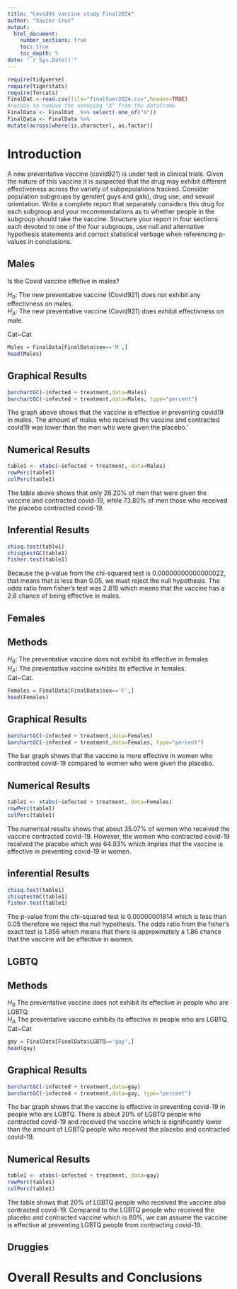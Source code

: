 ```yaml
---
title: "Covid91 vaccine study Final2024"
author: "Xavier Cruz"
output: 
  html_document:
    number_sections: true
    toc: true
    toc_depth: 5
date: "`r Sys.Date()`" 
---
```


```r
require(tidyverse)
require(tigerstats)
require(forcats)
FinalDat <-read.csv(file="finalSumr2024.csv",header=TRUE)
#recode to remove the annoying "X" from the dataframe
FinalData <- FinalDat  %>% select(-one_of("X"))
FinalData <- FinalData %>%
mutate(across(where(is.character), as.factor))
```

# Introduction

A new  preventative vaccine (covid921) is under test in clinical trials. Given the nature of this vaccine it is suspected that the drug may exhibit different effectiveness across the variety of subpopulations tracked. Consider population subgroups by gender( guys and gals), drug use, and sexual orientation. Write a complete report that separately considers this drug for each subgroup and your recommendations as to whether people in the subgroup should take the vaccine. Structure your report in four sections each devoted to one of the four subgroups, use null and alternative hypothesis statements and correct statistical verbage when referencing p-values in conclusions.

## Males

Is the Covid vaccine effetive in males?

$H_0$: The new preventative vaccine (Covid921) does not exhibit any effectivness on males.  
$H_A$: The new preventative vaccine (Covid921) does exhibit effectivness on male.  

Cat~Cat

```r
Males = FinalData[FinalData$sex=='M',]
head(Males)
```
## Graphical Results

```r
barchartGC(~infected + treatment,data=Males)
barchartGC(~infected + treatment,data=Males, type="percent")
```
The graph above shows that the vaccine is effective in preventing covid19 in males. The amount of males who received the vaccine and contracted covid19 was lower than the men who were given the placebo.'

## Numerical Results

```r
table1 <- xtabs(~infected + treatment, data=Males)
rowPerc(table1)
colPerc(table1)
```

The table above shows that only 26.20% of men that were given the vaccine and contracted covid-19, while 73.80% of men those who received the placebo contracted covid-19.

## Inferential Results  
```r
chisq.test(table1)
chisqtestGC(table1)
fisher.test(table1)
```

Because the p-value from the chi-squared test is 0.00000000000000022, that means that is less than 0.05, we must reject the null hypothesis. The odds ratio from fisher's test was 2.815 which means that the vaccine has a 2.8 chance of being effective in males.  


## Females

## Methods 
$H_0$: The preventative vaccine does not exhibit its effective in females        
$H_A$: The preventative vaccine exhibits its effective in females.  
Cat~Cat. 

```r
Females = FinalData[FinalData$sex=='F',]
head(Females)
```

## Graphical Results

```r
barchartGC(~infected + treatment,data=Females)
barchartGC(~infected + treatment,data=Females, type="percent")
```

The bar graph shows that the vaccine is more effective in women who contracted covid-19 compared to women who were given the placebo.

## Numerical Results  
```r
table1 <- xtabs(~infected + treatment, data=Females)
rowPerc(table1)
colPerc(table1)
```

The numerical results shows that about 35.07% of women who received the vaccine contracted covid-19. However, the women who contracted covid-19 received the placebo which was 64.93% which implies that the vaccine is effective in preventing covid-19 in women.   

## inferential Results   
```r
chisq.test(table1)
chisqtestGC(table1)
fisher.test(table1)
```

The p-value from the chi-squared test is 0.00000001914 which is less than 0.05 therefore we reject the null hypothesis. The odds ratio from the fisher's exact test is 1.856 which means that there is approximately a 1.86 chance that the vaccine will be effective in women.



## LGBTQ

## Methods 

$H_0$ The preventative vaccine does not exhibit its effective in people who are LGBTQ.        
$H_A$ The preventative vaccine exhibits its effective in people who are LGBTQ.    
Cat~Cat

```r
gay = FinalData[FinalData$LGBTQ=='gay',]
head(gay)
```


## Graphical Results 

```r
barchartGC(~infected + treatment,data=gay)
barchartGC(~infected + treatment,data=gay, type="percent")
```

The bar graph shows that the vaccine is effective in preventing covid-19 in people who are LGBTQ. There is about 20% of LGBTQ people who contracted covid-19 and received the vaccine which is significantly lower than the amount of LGBTQ people who received the placebo and contracted covid-19. 


## Numerical Results  
```r
table1 <- xtabs(~infected + treatment, data=gay)
rowPerc(table1)
colPerc(table1)
```

The table shows that 20% of LGBTQ people who received the vaccine also contracted covid-19. Compared to the LGBTQ people who received the placebo and contracted vaccine which is 80%, we can assume the vaccine is effective at preventing LGBTQ people from contracting covid-19.       




## Druggies


# Overall Results and Conclusions